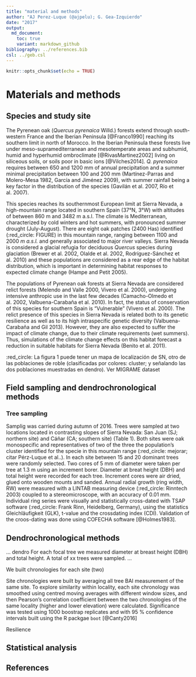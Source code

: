 ```yaml
---
title: "material and methods"
author: "AJ Perez-Luque (@ajpelu); G. Gea-Izquierdo"
date: "2017"
output:  
  md_document:
    toc: true
    variant: markdown_github
bibliography: ../references.bib
csl: ../geb.csl
---
```


```r
knitr::opts_chunk$set(echo = TRUE)
```

# Materials and methods 

## Species and study site 

The Pyrenean oak (*Quercus pyrenaica* Willd.) forests extend through south-western France and the Iberian Peninsula [@Franco1990] reaching its southern limit in north of Morocco. In the Iberian Peninsula these forests live under meso-supramediterranean and mesotemperate areas and subhumid, humid and hyperhumid ombroclimate [@RivasMartinez2002] living on siliceous soils, or soils poor in basic ions [@Vilches2014]. *Q. pyrenaica* requires between 650 and 1200 mm of annual precipitation and a summer minimal precipitation between 100 and 200 mm (Martínez-Parras and Molero-Mesa 1982, García and Jiménez 2009), with summer rainfall being a key factor in the distribution of the species (Gavilán et al. 2007, Río et al. 2007).

This species reaches its southernmost European limit at Sierra Nevada, a high-mountain range located in southern Spain (37°N, 3°W) with altitudes of between 860 m and 3482 m a.s.l. The climate is Mediterranean, characterized by cold winters and hot summers, with pronounced summer drought (July-August). There are eight oak patches (2400 Has) identified (:red_circle: FIGURE) in this mountain range, ranging between 1100 and 2000 *m a.s.l.* and generally associated to major river valleys. Sierra Nevada is considered a glacial refugia for deciduous *Quercus* species during glaciation (Brewer et al. 2002, Olalde et al. 2002, Rodríguez-Sánchez et al. 2010) and these populations are considered as a rear edge of the habitat distribution, which is important in determining habitat responses to expected climate change (Hampe and Petit 2005). 

The populations of Pyrenean oak forests at Sierra Nevada are considered relict forests (Melendo and Valle 2000, Vivero et al. 2000), undergoing intensive anthropic use in the last few decades (Camacho-Olmedo et al. 2002, Valbuena-Carabaña et al. 2010). In fact, the status of conservation of this species for southern Spain is "Vulnerable" (Vivero et al. 2000). The relict presence of this species in Sierra Nevada is related both to its genetic resilience as well as to its high intraspecific genetic diversity (Valbuena-Carabaña and Gil 2013). However, they are also expected to suffer the impact of climate change, due to their climate requirements (wet summers). Thus, simulations of the climate change effects on this habitat forecast a reduction in suitable habitats for Sierra Nevada (Benito et al. 2011).

:red_circle: La figura 1 puede tener un mapa de localización de SN, otro de las poblaciones de roble (clasificadas por colores: cluster; y señalando las dos poblaciones muestradas en dendro). Ver MIGRAME dataset 


## Field sampling and dendrochronological methods 

### Tree sampling 
Samplig was carried during autumn of 2016. Trees were sampled at two locations located in contrasting slopes of Sierra Nevada: San Juan (SJ; northern site) and Cáñar (CA; southern site) (Table 1). Both sites were oak monospecific and representatives of two of the three the population's cluster identified for the specie in this mountain range (:red_circle: mejorar; citar Pérz-Luque et al..). In each site between 15 and 20 dominant trees were randomly selected. Two cores of 5 mm of diameter were taken per tree at 1.3 m using an increment borer. Diameter at breat height (DBH) and total height were recorded for each tree. Increment cores were air dried, glued onto wooden mounts and sanded. Annual radial growth (ring width, RW) were measured with a LINTAB measuring device (:red_circle: Rinntech 2003) coupled to a stereomicroscope, with an accuracy of 0.01 mm. Individual ring series were visually and statistically cross-dated with TSAP software (:red_circle: Frank Rinn, Heidelberg, Germany), using the statistics Gleichläufigkeit (GLK), t-value and the crossdating index (CDI). Validation of the croos-dating was done using COFECHA software [@Holmes1983]. 


## Dendrochronological methods
... dendro
For each focal tree we measured diameter at breast height (DBH) and total height. 
A total of xx trees were sampled. 
...


We built chronologies for each site (two) 



Site chronologies were built by averaging all tree BAI measurement of the same site. To explore similarity within locality, each site chronology was smoothed using centred moving averages with different window sizes, and then Pearson's correlation coefficient between the two chronologies of the same locality (higher and lower elevation) were calculated. Significance was tested using 1000 boostrap replicates and with 95 % confidence intervals built using the R packgae `boot` [@Canty2016]


Resilience 


## Statistical analysis 


## References 
